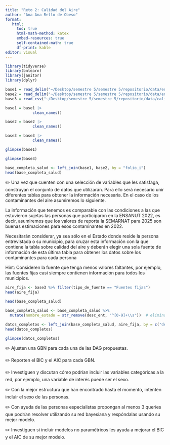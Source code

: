 ```yaml
---
title: "Reto 2: Calidad del Aire"
author: "Ana Ana Rello de Obeso"
format:
   html:
     toc: true
     html-math-method: katex
     embed-resources: true
     self-contained-math: true
     df-print: kable
editor: visual
---
```



```r
library(tidyverse)
library(bnlearn)
library(janitor)
library(dplyr)
```


```r
base1 = read_delim("~/Desktop/semestre 5/semestre 5/repositorio/data/ensanut2022_muestras.csv", delim = ";")
base2 = read_delim("~/Desktop/semestre 5/semestre 5/repositorio/data/ensanut2022_socdem.csv", delim = ";")
base3 = read_csv("~/Desktop/semestre 5/semestre 5/repositorio/data/calidad_aire_2025.csv")
```

```r
base1 = base1 |>
            clean_names()

base2 = base2 |>
            clean_names()

base3 = base3 |>
            clean_names()
```

```r
glimpse(base1)
```
```r
glimpse(base3)
```


```r
base_completa_salud <- left_join(base1, base2, by = "folio_i")
head(base_completa_salud)
```
✏️ Una vez que cuenten con una selección de variables que les satisfaga, construyan el conjunto de datos que utilizarán. Para ello será necesario unir diferentes tablas para obtener la información necesaria. En el caso de los contaminantes del aire asumiremos lo siguiente.

La información que tenemos es comparable con las condiciones a las que estuvieron sujetas las personas que participaron en la ENSANUT 2022, es decir, asumiremos que los valores de reporta la SEMARNAT para 2025 son buenas estimaciones para esos contaminantes en 2022.

Necesitarán considerar, ya sea sólo en el Estado donde reside la persona entrevistada o su municipio, para cruzar esta información con la que contiene la tabla sobre calidad del aire y deberán elegir una sola fuente de información de esta última tabla para obtener los datos sobre los contaminantes para cada persona

Hint: Consideren la fuente que tenga menos valores faltantes, por ejemplo, las fuentes fijas casi siempre contienen información para todos los municipios.
```r
aire_fija <- base3 %>% filter(tipo_de_fuente == "Fuentes fijas")
head(aire_fija)
```
```r
head(base_completa_salud)

```

```r
base_completa_salud <- base_completa_salud %>%
  mutate(nombre_estado = str_remove(desc_ent, "^[0-9]+\\s"))  # elimina el código y el espacio inicial

datos_completos <- left_join(base_completa_salud, aire_fija, by = c("desc_ent" = "entidad_federativa"))
head(datos_completos)
```
```r
glimpse(datos_completos)
```

✏️ Ajusten una GBN para cada una de las DAG propuestas.

✏️ Reporten el BIC y el AIC para cada GBN.

✏️ Investiguen y discutan cómo podrían incluir las variables categóricas a la red, por ejemplo, una variable de interés puede ser el sexo.

✏️ Con la mejor estructura que han encontrado hasta el momento, intenten incluir el sexo de las personas.

✏️ Con ayuda de las personas especialistas propongan al menos 3 queries que podrían resolver utilizando su red bayesiana y respóndalas usando su mejor modelo.

✏️ Investiguen si incluir modelos no paramétricos les ayuda a mejorar el BIC y el AIC de su mejor modelo.